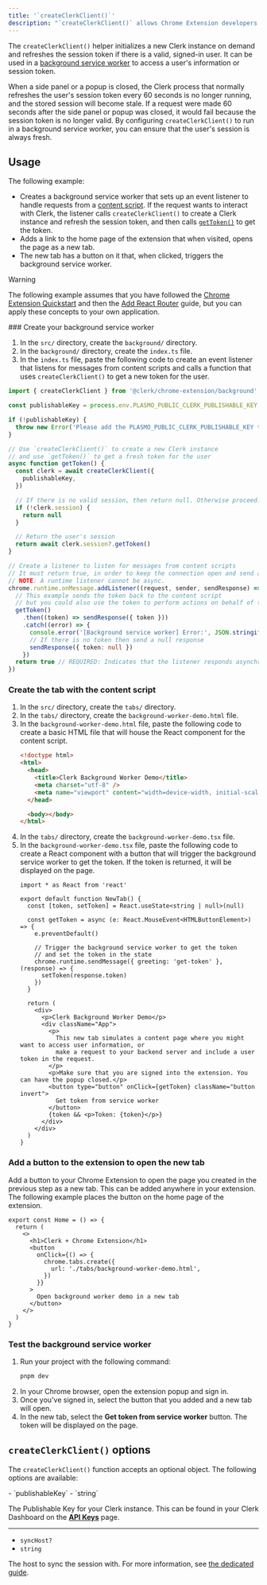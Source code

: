 ```yaml
---
title: '`createClerkClient()`'
description: "`createClerkClient()` allows Chrome Extension developers to access a user's session information or get a token in a service worker."
---
```


The `createClerkClient()` helper initializes a new Clerk instance on demand and refreshes the session token if there is a valid, signed-in user. It can be used in a [background service worker](https://developer.chrome.com/docs/extensions/develop/concepts/service-workers/basics) to access a user's information or session token.

When a side panel or a popup is closed, the Clerk process that normally refreshes the user's session token every 60 seconds is no longer running, and the stored session will become stale. If a request were made 60 seconds after the side panel or popup was closed, it would fail because the session token is no longer valid. By configuring `createClerkClient()` to run in a background service worker, you can ensure that the user's session is always fresh.

## Usage

The following example:

- Creates a background service worker that sets up an event listener to handle requests from a [content script](https://developer.chrome.com/docs/extensions/develop/concepts/content-scripts). If the request wants to interact with Clerk, the listener calls `createClerkClient()` to create a Clerk instance and refresh the session token, and then calls [`getToken()`](/docs/references/javascript/session#get-token) to get the token.
- Adds a link to the home page of the extension that when visited, opens the page as a new tab.
- The new tab has a button on it that, when clicked, triggers the background service worker.

> [!WARNING]
> The following example assumes that you have followed the [Chrome Extension Quickstart](/docs/quickstarts/chrome-extension) and then the [Add React Router](/docs/references/chrome-extension/add-react-router) guide, but you can apply these concepts to your own application.

<Steps>
  ### Create your background service worker

  1. In the `src/` directory, create the `background/` directory.
  1. In the `background/` directory, create the `index.ts` file.
  1. In the `index.ts` file, paste the following code to create an event listener that listens for messages from content scripts and calls a function that uses `createClerkClient()` to get a new token for the user.

  ```typescript {{ filename: 'src/background/index.ts' }}
  import { createClerkClient } from '@clerk/chrome-extension/background'

  const publishableKey = process.env.PLASMO_PUBLIC_CLERK_PUBLISHABLE_KEY

  if (!publishableKey) {
    throw new Error('Please add the PLASMO_PUBLIC_CLERK_PUBLISHABLE_KEY to the .env.development file')
  }

  // Use `createClerkClient()` to create a new Clerk instance
  // and use `getToken()` to get a fresh token for the user
  async function getToken() {
    const clerk = await createClerkClient({
      publishableKey,
    })

    // If there is no valid session, then return null. Otherwise proceed.
    if (!clerk.session) {
      return null
    }

    // Return the user's session
    return await clerk.session?.getToken()
  }

  // Create a listener to listen for messages from content scripts
  // It must return true, in order to keep the connection open and send a response later.
  // NOTE: A runtime listener cannot be async.
  chrome.runtime.onMessage.addListener((request, sender, sendResponse) => {
    // This example sends the token back to the content script
    // but you could also use the token to perform actions on behalf of the user
    getToken()
      .then((token) => sendResponse({ token }))
      .catch((error) => {
        console.error('[Background service worker] Error:', JSON.stringify(error))
        // If there is no token then send a null response
        sendResponse({ token: null })
      })
    return true // REQUIRED: Indicates that the listener responds asynchronously.
  })
  ```

  ### Create the tab with the content script

  1. In the `src/` directory, create the `tabs/` directory.
  1. In the `tabs/` directory, create the `background-worker-demo.html` file.
  1. In the `background-worker-demo.html` file, paste the following code to create a basic HTML file that will house the React component for the content script.
     ```html {{ filename: 'src/tabs/background-worker-demo.html' }}
     <!doctype html>
     <html>
       <head>
         <title>Clerk Background Worker Demo</title>
         <meta charset="utf-8" />
         <meta name="viewport" content="width=device-width, initial-scale=1.0" />
       </head>

       <body></body>
     </html>
     ```
  1. In the `tabs/` directory, create the `background-worker-demo.tsx` file.
  1. In the `background-worker-demo.tsx` file, paste the following code to create a React component with a button that will trigger the background service worker to get the token. If the token is returned, it will be displayed on the page.
     ```tsx {{ filename: 'src/tabs/background-worker-demo.tsx' }}
     import * as React from 'react'

     export default function NewTab() {
       const [token, setToken] = React.useState<string | null>(null)

       const getToken = async (e: React.MouseEvent<HTMLButtonElement>) => {
         e.preventDefault()

         // Trigger the background service worker to get the token
         // and set the token in the state
         chrome.runtime.sendMessage({ greeting: 'get-token' }, (response) => {
           setToken(response.token)
         })
       }

       return (
         <div>
           <p>Clerk Background Worker Demo</p>
           <div className="App">
             <p>
               This new tab simulates a content page where you might want to access user information, or
               make a request to your backend server and include a user token in the request.
             </p>
             <p>Make sure that you are signed into the extension. You can have the popup closed.</p>
             <button type="button" onClick={getToken} className="button invert">
               Get token from service worker
             </button>
             {token && <p>Token: {token}</p>}
           </div>
         </div>
       )
     }
     ```

  ### Add a button to the extension to open the new tab

  Add a button to your Chrome Extension to open the page you created in the previous step as a new tab. This can be added anywhere in your extension. The following example places the button on the home page of the extension.

  ```tsx {{ filename: 'src/popup/routes/home.tsx' }}
  export const Home = () => {
    return (
      <>
        <h1>Clerk + Chrome Extension</h1>
        <button
          onClick={() => {
            chrome.tabs.create({
              url: './tabs/background-worker-demo.html',
            })
          }}
        >
          Open background worker demo in a new tab
        </button>
      </>
    )
  }
  ```

  ### Test the background service worker

  1. Run your project with the following command:
     ```bash {{ filename: 'terminal' }}
     pnpm dev
     ```
  1. In your Chrome browser, open the extension popup and sign in.
  1. Once you've signed in, select the button that you added and a new tab will open.
  1. In the new tab, select the **Get token from service worker** button. The token will be displayed on the page.
</Steps>

## `createClerkClient()` options

The `createClerkClient()` function accepts an optional object. The following options are available:

<Properties>
  - `publishableKey`
  - `string`

  The Publishable Key for your Clerk instance. This can be found in your Clerk Dashboard on the **[API Keys](https://dashboard.clerk.com/last-active?path=api-keys)** page.

  ---

  - `syncHost?`
  - `string`

  The host to sync the session with. For more information, see [the dedicated guide](/docs/references/chrome-extension/sync-host).
</Properties>
